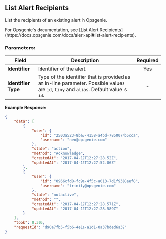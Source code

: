 ## List Alert Recipients

List the recipients of an existing alert in Opsgenie.

<Callout type="info">
	For Opsgenie's documentation, see [List Alert
	Recipients](https://docs.opsgenie.com/docs/alert-api#list-alert-recipients).
</Callout>

### Parameters:

| Field               | Description                                                                                                                           | Required |
| ------------------- | ------------------------------------------------------------------------------------------------------------------------------------- | :------: |
| **Identifier**      | Identifier of the alert.                                                                                                              |   Yes    |
| **Identifier Type** | Type of the identifier that is provided as an in-line parameter. Possible values are `id`, `tiny` and `alias`. Default value is `id`. |    -     |

**Example Response:**

```json
{
	"data": [
		{
			"user": {
				"id": "2503a523-8ba5-4158-a4bd-7850074b5cca",
				"username": "neo@opsgenie.com"
			},
			"state": "action",
			"method": "Acknowledge",
			"createdAt": "2017-04-12T12:27:28.52Z",
			"updatedAt": "2017-04-12T12:27:52.86Z"
		},
		{
			"user": {
				"id": "0966cfd8-fc9a-4f5c-a013-7d1f9318aef8",
				"username": "trinity@opsgenie.com"
			},
			"state": "notactive",
			"method": "",
			"createdAt": "2017-04-12T12:27:28.571Z",
			"updatedAt": "2017-04-12T12:27:28.589Z"
		}
	],
	"took": 0.306,
	"requestId": "d90a7fb5-f5b6-4e1a-a1d1-0a37bded6a32"
}
```
